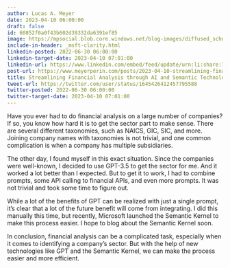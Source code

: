 ```yaml
---
author: Lucas A. Meyer
date: 2023-04-10 06:00:00
draft: false
id: 60852f0a0f43b602d39332da6391ef85
image: https://mpsocial.blob.core.windows.net/blog-images/diffused_schnauzer_eating_money.png
include-in-header: _msft-clarity.html
linkedin-posted: 2022-06-30 06:00:00
linkedin-target-date: 2023-04-10 07:01:00
linkedin-url: https://www.linkedin.com/embed/feed/update/urn:li:share:7051192114872791040
post-url: https://www.meyerperin.com/posts/2023-04-10-streamlining-financial-analysis-through-ai-and-semantic-technology.html
title: Streamlining Financial Analysis through AI and Semantic Technology
tweet-url: https://twitter.com/user/status/1645426412457795588
twitter-posted: 2022-06-30 06:00:00
twitter-target-date: 2023-04-10 07:01:00
---
```


Have you ever had to do financial analysis on a large number of companies? If so, you know how hard it is to get the sector part to make sense. There are several different taxonomies, such as NAICS, GIC, SIC, and more. Joining company names with taxonomies is not trivial, and one common complication is when a company has multiple subsidiaries.

The other day, I found myself in this exact situation. Since the companies were well-known, I decided to use GPT-3.5 to get the sector for me. And it worked a lot better than I expected. But to get it to work, I had to combine prompts, some API calling to financial APIs, and even more prompts. It was not trivial and took some time to figure out.

While a lot of the benefits of GPT can be realized with just a single prompt, it's clear that a lot of the future benefit will come from integrating. I did this manually this time, but recently, Microsoft launched the Semantic Kernel to make this process easier. I hope to blog about the Semantic Kernel soon.

In conclusion, financial analysis can be a complicated task, especially when it comes to identifying a company's sector. But with the help of new technologies like GPT and the Semantic Kernel, we can make the process easier and more efficient.